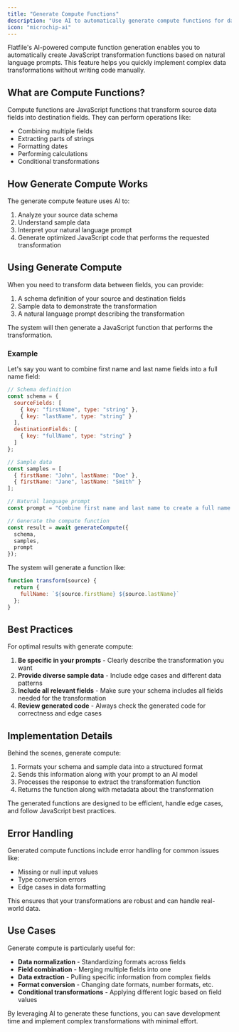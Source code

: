 ```yaml
---
title: "Generate Compute Functions"
description: "Use AI to automatically generate compute functions for data transformation"
icon: "microchip-ai"
---
```


<Snippet file="shared/dxpbanner.mdx" />

Flatfile's AI-powered compute function generation enables you to automatically create JavaScript transformation functions based on natural language prompts. This feature helps you quickly implement complex data transformations without writing code manually.

## What are Compute Functions?

Compute functions are JavaScript functions that transform source data fields into destination fields. They can perform operations like:

- Combining multiple fields
- Extracting parts of strings
- Formatting dates
- Performing calculations
- Conditional transformations

## How Generate Compute Works

The generate compute feature uses AI to:

1. Analyze your source data schema
2. Understand sample data
3. Interpret your natural language prompt
4. Generate optimized JavaScript code that performs the requested transformation

## Using Generate Compute

When you need to transform data between fields, you can provide:

1. A schema definition of your source and destination fields
2. Sample data to demonstrate the transformation
3. A natural language prompt describing the transformation

The system will then generate a JavaScript function that performs the transformation.

### Example

Let's say you want to combine first name and last name fields into a full name field:

```javascript
// Schema definition
const schema = {
  sourceFields: [
    { key: "firstName", type: "string" },
    { key: "lastName", type: "string" }
  ],
  destinationFields: [
    { key: "fullName", type: "string" }
  ]
};

// Sample data
const samples = [
  { firstName: "John", lastName: "Doe" },
  { firstName: "Jane", lastName: "Smith" }
];

// Natural language prompt
const prompt = "Combine first name and last name to create a full name with a space between them";

// Generate the compute function
const result = await generateCompute({ 
  schema, 
  samples, 
  prompt 
});
```

The system will generate a function like:

```javascript
function transform(source) {
  return {
    fullName: `${source.firstName} ${source.lastName}`
  };
}
```

## Best Practices

For optimal results with generate compute:

1. **Be specific in your prompts** - Clearly describe the transformation you want
2. **Provide diverse sample data** - Include edge cases and different data patterns
3. **Include all relevant fields** - Make sure your schema includes all fields needed for the transformation
4. **Review generated code** - Always check the generated code for correctness and edge cases

## Implementation Details

Behind the scenes, generate compute:

1. Formats your schema and sample data into a structured format
2. Sends this information along with your prompt to an AI model
3. Processes the response to extract the transformation function
4. Returns the function along with metadata about the transformation

The generated functions are designed to be efficient, handle edge cases, and follow JavaScript best practices.

## Error Handling

Generated compute functions include error handling for common issues like:

- Missing or null input values
- Type conversion errors
- Edge cases in data formatting

This ensures that your transformations are robust and can handle real-world data.

## Use Cases

Generate compute is particularly useful for:

- **Data normalization** - Standardizing formats across fields
- **Field combination** - Merging multiple fields into one
- **Data extraction** - Pulling specific information from complex fields
- **Format conversion** - Changing date formats, number formats, etc.
- **Conditional transformations** - Applying different logic based on field values

By leveraging AI to generate these functions, you can save development time and implement complex transformations with minimal effort.